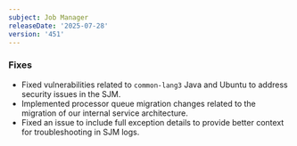 ```yaml
---
subject: Job Manager
releaseDate: '2025-07-28'
version: '451'
---
```

### Fixes
* Fixed vulnerabilities related to `common-lang3` Java and Ubuntu to address security issues in the SJM.
* Implemented processor queue migration changes related to the migration of our internal service architecture.
* Fixed an issue to include full exception details to provide better context for troubleshooting in SJM logs.
